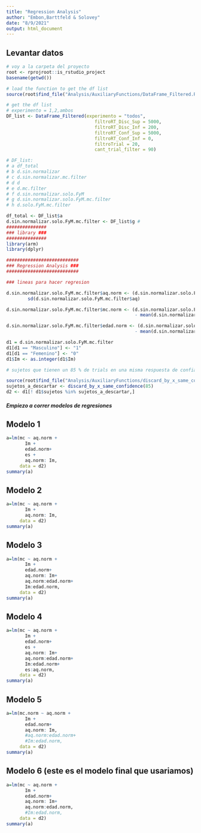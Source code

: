 ```yaml
---
title: "Regression Analysis"
author: "Embon,Barttfeld & Solovey"
date: "8/9/2021"
output: html_document
---
```


## Levantar datos
                                 
```r

# voy a la carpeta del proyecto
root <- rprojroot::is_rstudio_project
basename(getwd())

# load the function to get the df list
source(root$find_file("Analysis/AuxiliaryFunctions/DataFrame_Filtered.R"))

# get the df list
# experimento = 1,2,ambos
DF_list <- DataFrame_Filtered(experimento = "todos", 
                                 filtroRT_Disc_Sup = 5000,
                                 filtroRT_Disc_Inf = 200,
                                 filtroRT_Conf_Sup = 5000,
                                 filtroRT_Conf_Inf = 0,
                                 filtroTrial = 20,
                                 cant_trial_filter = 90)

# DF_list:
# a df_total
# b d.sin.normalizar
# c d.sin.normalizar.mc.filter
# d d
# e d.mc.filter
# f d.sin.normalizar.solo.FyM
# g d.sin.normalizar.solo.FyM.mc.filter
# h d.solo.FyM.mc.filter

df_total <- DF_list$a
d.sin.normalizar.solo.FyM.mc.filter <- DF_list$g # 
###############
### library ###
###############
library(arm)
library(dplyr)

###########################
### Regression Analysis ###
###########################

### lineas para hacer regresion 

d.sin.normalizar.solo.FyM.mc.filter$aq.norm <- (d.sin.normalizar.solo.FyM.mc.filter$aq - mean(d.sin.normalizar.solo.FyM.mc.filter$aq))/
        sd(d.sin.normalizar.solo.FyM.mc.filter$aq)

d.sin.normalizar.solo.FyM.mc.filter$mc.norm <- (d.sin.normalizar.solo.FyM.mc.filter$mc 
                                                - mean(d.sin.normalizar.solo.FyM.mc.filter$mc))/ sd(d.sin.normalizar.solo.FyM.mc.filter$mc)

d.sin.normalizar.solo.FyM.mc.filter$edad.norm <- (d.sin.normalizar.solo.FyM.mc.filter$edad 
                                                - mean(d.sin.normalizar.solo.FyM.mc.filter$edad))/ sd(d.sin.normalizar.solo.FyM.mc.filter$edad)

d1 = d.sin.normalizar.solo.FyM.mc.filter
d1[d1 == "Masculino"] <- "1"
d1[d1 == "Femenino"] <- "0"
d1$Im <- as.integer(d1$Im)

# sujetos que tienen un 85 % de trials en una misma respuesta de confianza

source(root$find_file("Analysis/AuxiliaryFunctions/discard_by_x_same_confidence.R"))
sujetos_a_descartar <- discard_by_x_same_confidence(85)
d2 <- d1[! d1$sujetos %in% sujetos_a_descartar,]

```

##### Empiezo a correr modelos de regresiones

## Modelo 1
```r

a=lm(mc ~ aq.norm +
       Im +
       edad.norm+
       es +
       aq.norm: Im,
     data = d2) 
summary(a)

```
## Modelo 2

```r

a=lm(mc ~ aq.norm +
       Im +
       aq.norm: Im,
     data = d2) 
summary(a)

```
## Modelo 3

```r

a=lm(mc ~ aq.norm +
       Im +
       edad.norm+
       aq.norm: Im+
       aq.norm:edad.norm+
       Im:edad.norm,
     data = d2) 
summary(a)

```

## Modelo 4

```r

a=lm(mc ~ aq.norm +
       Im +
       edad.norm+
       es +
       aq.norm: Im+
       aq.norm:edad.norm+
       Im:edad.norm+
       es:aq.norm,
     data = d2) 
summary(a)

```
## Modelo 5 

```r

a=lm(mc.norm ~ aq.norm +
       Im +
       edad.norm+
       aq.norm: Im,
       #aq.norm:edad.norm+
       #Im:edad.norm,
     data = d2) 
summary(a)

```
## Modelo 6 (este es el modelo final que usariamos)

```r

a=lm(mc ~ aq.norm +
       Im +
       edad.norm+
       aq.norm: Im+
       aq.norm:edad.norm,
       #Im:edad.norm,
     data = d2) 
summary(a)

```